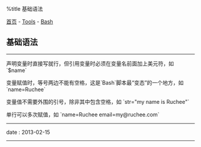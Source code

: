 %title 基础语法

[[../../../index|首页]] - [[../index|Tools]] - [[index|Bash]]
==基础语法==
----
声明变量时直接写就行，但引用变量时必须在变量名前面加上美元符，如 `$name`

变量赋值时，等号两边不能有空格，这是`Bash`脚本最“变态”的一个地方，如 `name=Ruchee`

变量值不需要外围的引号，除非其中包含空格，如 `str="my name is Ruchee"`

单行可以多次赋值，如 `name=Ruchee email=my@ruchee.com`
----
<red>date</red> : 2013-02-15
----
